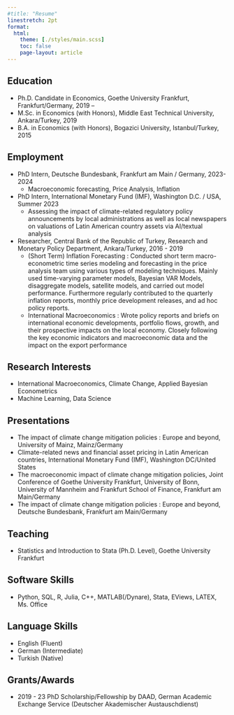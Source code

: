 ```yaml
---
#title: "Resume"
linestretch: 2pt
format:
  html:
    theme: [./styles/main.scss]
    toc: false
    page-layout: article
---
```


## Education
-   Ph.D. Candidate in Economics, Goethe University Frankfurt, Frankfurt/Germany, [2019 --]{.cvdate}
-   M.Sc. in Economics (with Honors), Middle East Technical University, Ankara/Turkey, [2019]{.cvdate}
-   B.A. in Economics (with Honors), Bogazici University, Istanbul/Turkey, [2015]{.cvdate}

## Employment
- PhD Intern, Deutsche Bundesbank, Frankfurt am Main / Germany, [2023-2024]{.cvdate}
    - [Macroeconomic forecasting, Price Analysis, Inflation]{.subitems}
    
- PhD Intern, International Monetary Fund (IMF), Washington D.C. / USA, [Summer 2023]{.cvdate}
    - [Assessing the impact of climate-related regulatory policy announcements by local administrations as well as local newspapers on valuations of Latin American country assets via AI/textual analysis]{.subitems}

- Researcher, Central Bank of the Republic of Turkey, Research and Monetary Policy Department, Ankara/Turkey, [2016 - 2019]{.cvdate}
    - [(Short Term) Inflation Forecasting : Conducted short term macro-econometric time series modeling and forecasting in the price analysis team using various types of modeling techniques. Mainly used time-varying parameter models, Bayesian VAR Models, disaggregate models, satellite models, and carried out model performance. Furthermore regularly contributed to the quarterly inflation reports, monthly price development releases, and ad hoc policy reports.]{.subitems}
    - [International Macroeconomics : Wrote policy reports and briefs on international economic developments, portfolio flows, growth, and their prospective impacts on the local economy. Closely following the key economic indicators and macroeconomic data and the impact on the export performance]{.subitems}

## Research Interests
- International Macroeconomics, Climate Change, Applied Bayesian Econometrics
- Machine Learning, Data Science

## Presentations
- The impact of climate change mitigation policies : Europe and beyond, University of Mainz, Mainz/Germany
- Climate-related news and financial asset pricing in Latin American countries, International Monetary Fund (IMF), Washington DC/United States
- The macroeconomic impact of climate change mitigation policies, Joint Conference of Goethe University Frankfurt, University of Bonn, University of Mannheim and Frankfurt School of Finance, Frankfurt am Main/Germany
- The impact of climate change mitigation policies : Europe and beyond, Deutsche Bundesbank, Frankfurt am Main/Germany

## Teaching
- Statistics and Introduction to Stata (Ph.D. Level), Goethe University Frankfurt

## Software Skills
- Python, SQL, R, Julia, C++, MATLAB(/Dynare), Stata, EViews, LATEX, Ms. Office

## Language Skills
- English (Fluent)
- German (Intermediate)
- Turkish (Native)

## Grants/Awards
- 2019 - 23 PhD Scholarship/Fellowship by DAAD, German Academic Exchange Service (Deutscher Akademischer Austauschdienst)


<!--# https://jpswalsh.github.io/academicons/  -->

<!--# {{< ai figshare >}} -->
